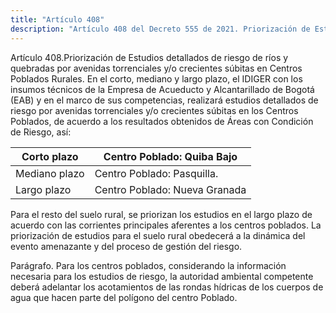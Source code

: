```yaml
---
title: "Artículo 408"
description: "Artículo 408 del Decreto 555 de 2021. Priorización de Estudios detallados de riesgo de ríos y quebradas por avenidas torrenciales y/o c..."
---
```


Artículo 408.Priorización de Estudios detallados de riesgo de ríos y quebradas por avenidas torrenciales y/o crecientes súbitas en Centros Poblados Rurales. En el corto, mediano y largo plazo, el IDIGER con los insumos técnicos de la Empresa de Acueducto y Alcantarillado de Bogotá (EAB) y en el marco de sus competencias, realizará estudios detallados de riesgo por avenidas torrenciales y/o crecientes súbitas en los Centros Poblados, de acuerdo a los resultados obtenidos de Áreas con Condición de Riesgo, así:
 

| Corto plazo | Centro Poblado: Quiba Bajo |
| --- | --- |
| Mediano plazo | Centro Poblado: Pasquilla. |
| Largo plazo | Centro Poblado: Nueva Granada |


 
Para el resto del suelo rural, se priorizan los estudios en el largo plazo de acuerdo con las corrientes principales aferentes a los centros poblados. La priorización de estudios para el suelo rural obedecerá a la dinámica del evento amenazante y del proceso de gestión del riesgo.
 
Parágrafo. Para los centros poblados, considerando la información necesaria para los estudios de riesgo, la autoridad ambiental competente deberá adelantar los acotamientos de las rondas hídricas de los cuerpos de agua que hacen parte del polígono del centro Poblado.